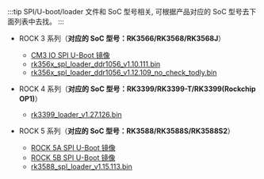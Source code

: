 :::tip
SPI/U-boot/loader 文件和 SoC 型号相关, 可根据产品对应的 SoC 型号去下面列表中去找。
:::

- ROCK 3 系列（**对应的 SoC 型号：RK3566/RK3568/RK3568J**）

  - [CM3 IO SPI U-Boot 镜像](https://dl.radxa.com/rock3/images/loader/radxa-cm3-io/radxa-cm3-io-idbloader-g8684d740b9f.img)
  - [rk356x_spl_loader_ddr1056_v1.10.111.bin](https://dl.radxa.com/rock3/images/loader/radxa-cm3-io/rk356x_spl_loader_ddr1056_v1.10.111.bin)
  - [rk356x_spl_loader_ddr1056_v1.12.109_no_check_todly.bin](https://dl.radxa.com/rock3/images/loader/rk356x_spl_loader_ddr1056_v1.12.109_no_check_todly.bin)

- ROCK 4 系列（**对应的 SoC 型号：RK3399/RK3399-T/RK3399(Rockchip OP1)**）

  - [rk3399_loader_v1.27.126.bin](https://dl.radxa.com/rockpi4/images/loader/rk3399_loader_v1.27.126.bin)

- ROCK 5 系列（**对应的 SoC 型号：RK3588/RK3588S/RK3588S2**）
  - [ROCK 5A SPI U-Boot 镜像](https://dl.radxa.com/rock5/sw/images/loader/rock-5a/rock-5a-spi-image-g4b32117-20230605.img)
  - [ROCK 5B SPI U-Boot 镜像](https://dl.radxa.com/rock5/sw/images/loader/rock-5b/release/rock-5b-spi-image-gbf47e81-20230607.img)
  - [rk3588_spl_loader_v1.15.113.bin](https://dl.radxa.com/rock5/sw/images/loader/rk3588_spl_loader_v1.15.113.bin)
